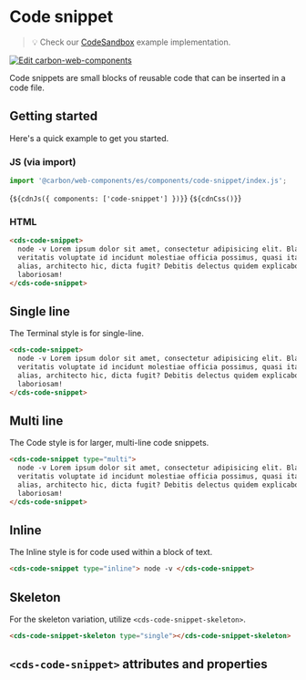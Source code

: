 
<Meta of={CodeSnippetStories} />

# Code snippet

> 💡 Check our
> [CodeSandbox](https://codesandbox.io/s/github/carbon-design-system/carbon-for-ibm-dotcom/tree/feat/main/packages/carbon-web-components/examples/codesandbox/basic/components/code-snippet)
> example implementation.

[![Edit carbon-web-components](https://codesandbox.io/static/img/play-codesandbox.svg)](https://codesandbox.io/s/github/carbon-design-system/carbon-for-ibm-dotcom/tree/feat/main/packages/carbon-web-components/examples/codesandbox/basic/components/code-snippet)

Code snippets are small blocks of reusable code that can be inserted in a code
file.

## Getting started

Here's a quick example to get you started.

### JS (via import)

```javascript
import '@carbon/web-components/es/components/code-snippet/index.js';
```

<Markdown>{`${cdnJs({ components: ['code-snippet'] })}`}</Markdown>
<Markdown>{`${cdnCss()}`}</Markdown>

### HTML

```html
<cds-code-snippet>
  node -v Lorem ipsum dolor sit amet, consectetur adipisicing elit. Blanditiis,
  veritatis voluptate id incidunt molestiae officia possimus, quasi itaque
  alias, architecto hic, dicta fugit? Debitis delectus quidem explicabo vitae
  laboriosam!
</cds-code-snippet>
```

## Single line

The Terminal style is for single-line.

```html
<cds-code-snippet>
  node -v Lorem ipsum dolor sit amet, consectetur adipisicing elit. Blanditiis,
  veritatis voluptate id incidunt molestiae officia possimus, quasi itaque
  alias, architecto hic, dicta fugit? Debitis delectus quidem explicabo vitae
  laboriosam!
</cds-code-snippet>
```

## Multi line

The Code style is for larger, multi-line code snippets.

```html
<cds-code-snippet type="multi">
  node -v Lorem ipsum dolor sit amet, consectetur adipisicing elit. Blanditiis,
  veritatis voluptate id incidunt molestiae officia possimus, quasi itaque
  alias, architecto hic, dicta fugit? Debitis delectus quidem explicabo vitae
  laboriosam!
</cds-code-snippet>
```

## Inline

The Inline style is for code used within a block of text.

```html
<cds-code-snippet type="inline"> node -v </cds-code-snippet>
```

## Skeleton

For the skeleton variation, utilize `<cds-code-snippet-skeleton>`.

```html
<cds-code-snippet-skeleton type="single"></cds-code-snippet-skeleton>
```

## `<cds-code-snippet>` attributes and properties

<ArgTypes of="cds-code-snippet" />
